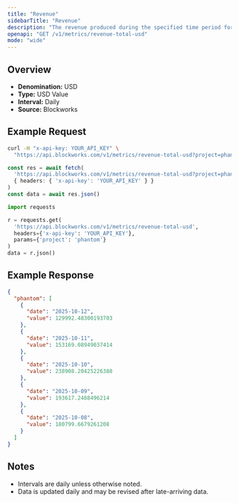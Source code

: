 ```yaml
---
title: "Revenue"
sidebarTitle: "Revenue"
description: "The revenue produced during the specified time period for given project."
openapi: "GET /v1/metrics/revenue-total-usd"
mode: "wide"
---
```


## Overview

- **Denomination:** USD
- **Type:** USD Value
- **Interval:** Daily
- **Source:** Blockworks

## Example Request

<CodeGroup>

```bash cURL
curl -H "x-api-key: YOUR_API_KEY" \
  "https://api.blockworks.com/v1/metrics/revenue-total-usd?project=phantom"
```

```typescript TypeScript
const res = await fetch(
  'https://api.blockworks.com/v1/metrics/revenue-total-usd?project=phantom',
  { headers: { 'x-api-key': 'YOUR_API_KEY' } }
)
const data = await res.json()
```

```python Python
import requests

r = requests.get(
  'https://api.blockworks.com/v1/metrics/revenue-total-usd',
  headers={'x-api-key': 'YOUR_API_KEY'},
  params={'project': 'phantom'}
)
data = r.json()
```

</CodeGroup>

## Example Response

```json
{
  "phantom": [
    {
      "date": "2025-10-12",
      "value": 129992.48300193703
    },
    {
      "date": "2025-10-11",
      "value": 153169.08949037414
    },
    {
      "date": "2025-10-10",
      "value": 238908.20425226388
    },
    {
      "date": "2025-10-09",
      "value": 193617.2488496214
    },
    {
      "date": "2025-10-08",
      "value": 180799.6679261208
    }
  ]
}
```

## Notes
- Intervals are daily unless otherwise noted.
- Data is updated daily and may be revised after late-arriving data.
